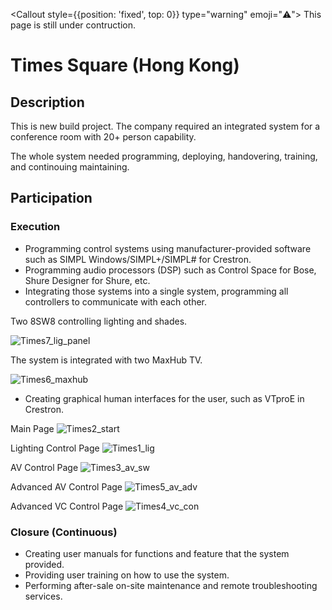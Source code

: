 
<Callout style={{position: 'fixed', top: 0}} type="warning" emoji="⚠️">
  This page is still under contruction.
</Callout>

# Times Square (Hong Kong) 

## Description

This is new build project.
The company required an integrated system for a conference room with 20+ person capability.

The whole system needed programming, deploying, handovering, training, and continouing maintaining.


## Participation

<Steps>

### Execution

- Programming control systems using manufacturer-provided software such as SIMPL Windows/SIMPL+/SIMPL# for Crestron.
- Programming audio processors (DSP) such as Control Space for Bose, Shure Designer for Shure, etc.
- Integrating those systems into a single system, programming all controllers to communicate with each other.

Two 8SW8 controlling lighting and shades.

![Times7_lig_panel](/pic/Times_7.jpg)

The system is integrated with two MaxHub TV.

![Times6_maxhub](/pic/Times_6.jpg)

- Creating graphical human interfaces for the user, such as VTproE in Crestron.

Main Page
![Times2_start](/pic/Times_2.png)

Lighting Control Page
![Times1_lig](/pic/Times_1.png)

AV Control Page
![Times3_av_sw](/pic/Times_3.png)

Advanced AV Control Page
![Times5_av_adv](/pic/Times_5.png)

Advanced VC Control Page
![Times4_vc_con](/pic/Times_4.png)

### Closure (Continuous)

- Creating user manuals for functions and feature that the system provided.
- Providing user training on how to use the system.
- Performing after-sale on-site maintenance and remote troubleshooting services.

</Steps>